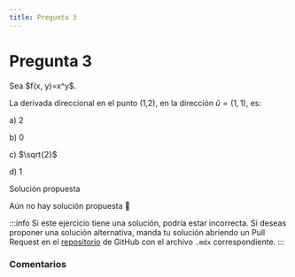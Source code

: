 ```yaml
---
title: Pregunta 3
---
```



# Pregunta 3

<div className="exercise">
Sea $f(x, y)=x^y$.

La derivada direccional en el punto (1,2), en la dirección $\hat{u}=(1,1)$, es:

a) 2

b) 0

c) $\sqrt{2}$

d) 1
</div>

<MDXDetails>
<summary>Solución propuesta</summary>

Aún no hay solución propuesta 🥲

:::info
Si este ejercicio tiene una solución, podría estar incorrecta. Si deseas proponer una solución alternativa, manda tu solución abriendo
un Pull Request en el [repositorio](https://github.com/crow-rojas/apuntes-fundamentals/pulls) de GitHub con el archivo
`.mdx` correspondiente.
:::

</MDXDetails>

### Comentarios

<Disqus
  url="https://crow-rojas.github.io/apuntes-fundamentals/docs/mathematics/calculus-1-2-3/exercises/2016-1/p03"
  identifier="docs/mathematics/calculus-1-2-3/exercises/2016-1/p03"
  title="2016-1 Cálculo I, II y III - Pregunta 03"
/>
